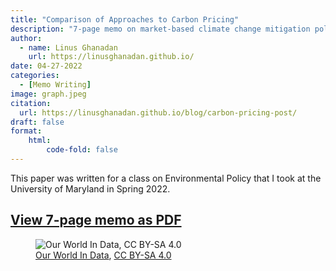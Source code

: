 ```yaml
---
title: "Comparison of Approaches to Carbon Pricing"
description: "7-page memo on market-based climate change mitigation policies. After comparing different approaches from around the world, the memo recommends for the U.S. to adopt a federal cap-and-trade system for the electricity generation sector and a federal tax on GHG emissions from industrial buildings, transportation fuels, fuels used for heating and cooling, and imported goods."
author: 
  - name: Linus Ghanadan
    url: https://linusghanadan.github.io/
date: 04-27-2022
categories:
  - [Memo Writing]
image: graph.jpeg
citation:
  url: https://linusghanadan.github.io/blog/carbon-pricing-post/
draft: false
format:
    html:
        code-fold: false
---
```


This paper was written for a class on Environmental Policy that I took at the University of Maryland in Spring 2022.

## [View 7-page memo as PDF](carbon-pricing.pdf)

![[Our World In Data](https://ourworldindata.org/grapher/cumulative-co-emissions), [CC BY-SA 4.0](https://creativecommons.org/licenses/by/4.0/)](graph.jpeg)
